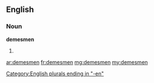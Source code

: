 ==English==

===Noun===
'''demesmen'''

# {{plural of|[[demesman]]}}

[[Category:English plurals ending in "-en"]]

[[ar:demesmen]]
[[fr:demesmen]]
[[mg:demesmen]]
[[my:demesmen]]